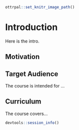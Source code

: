 
```r
ottrpal::set_knitr_image_path()
```

# Introduction

Here is the intro.

## Motivation


## Target Audience  

The course is intended for ...

## Curriculum  

The course covers...


```r
devtools::session_info()
```
